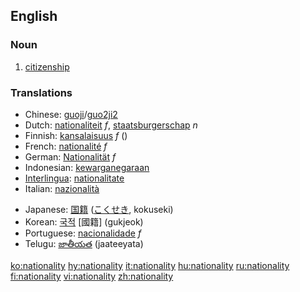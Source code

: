 ==English==

===Noun===
{{en-noun|nationalit|ies}}

# [[citizenship]]

===Translations===
{{top}}
*Chinese: [[guoji]]/[[guo2ji2]]
*Dutch: [[nationaliteit]] ''f'', [[staatsburgerschap]] ''n''
*Finnish: [[kansalaisuus]] ''f'' ({{:fi:kansalaisuus}})
*French: [[nationalité]] ''f''
*German: [[Nationalität]] ''f''
*Indonesian: [[kewarganegaraan]]
*[[Interlingua]]: [[nationalitate]]
*Italian: [[nazionalità]] {{f}}
{{mid}}
*Japanese: [[国籍]] ([[こくせき]], kokuseki)
*Korean: [[국적]] [國籍] (gukjeok)
*Portuguese: [[nacionalidade]] ''f''
*Telugu: [[జాతీయత]] (jaateeyata)
{{bottom}}

[[ko:nationality]]
[[hy:nationality]]
[[it:nationality]]
[[hu:nationality]]
[[ru:nationality]]
[[fi:nationality]]
[[vi:nationality]]
[[zh:nationality]]